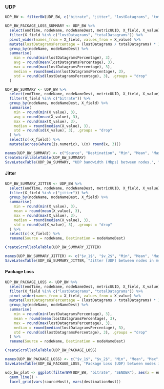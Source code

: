 ### UDP

```r
UDP_BW <- filterBW(UDP_BW, c("bitrate", "jitter", "lostDatagrams", "totalDatagrams"), "RECEIVER")

UDP_BW_PACKAGE_LOSS_SUMMARY <- UDP_BW %>%
  select(endTime, nodeName, nodeNameDest, metricUUID, X_field, X_value) %>%
  filter(X_field %in% c("lostDatagrams", "totalDatagrams")) %>%
  pivot_wider(names_from = X_field, values_from = X_value) %>%
  mutate(lostDatagramsPercentage = (lostDatagrams / totalDatagrams) * 100) %>%
  group_by(nodeName, nodeNameDest) %>%
  summarise(
    min = round(min(lostDatagramsPercentage), 3),
    avg = round(mean(lostDatagramsPercentage), 3),
    max = round(max(lostDatagramsPercentage), 3),
    median = round(median(lostDatagramsPercentage), 3),
    std = round(sd(lostDatagramsPercentage), 3), .groups = "drop"
  )

UDP_BW_SUMMARY <- UDP_BW %>%
  select(endTime, nodeName, nodeNameDest, metricUUID, X_field, X_value) %>%
  filter(X_field %in% c("bitrate")) %>%
  group_by(nodeName, nodeNameDest, X_field) %>%
  summarise(
    min = round(min(X_value), 3),
    avg = round(mean(X_value), 3),
    max = round(max(X_value), 3),
    median = round(median(X_value), 3),
    std = round(sd(X_value), 3), .groups = "drop"
  ) %>%
  select(c(-X_field)) %>%
  mutate(across(where(is.numeric), \(x) round(x, 3)))

names(UDP_BW_SUMMARY) <- c("Source", "Destination", "Min", "Mean", "Max", "Med", "SD")
CreateScrollableTable(UDP_BW_SUMMARY)
SaveLatexTable(UDP_BW_SUMMARY, "UDP bandwidth (Mbps) between nodes.", "udp-bw-between-nodes", "udp_bw_nodes_summary.tex")
```

#### Jitter

```r
UDP_BW_SUMMARY_JITTER <- UDP_BW %>%
  select(endTime, nodeName, nodeNameDest, metricUUID, X_field, X_value) %>%
  filter(X_field %in% c("jitter")) %>%
  group_by(nodeName, nodeNameDest, X_field) %>%
  summarise(
    min = round(min(X_value), 3),
    mean = round(mean(X_value), 3),
    max = round(max(X_value), 3),
    median = round(median(X_value), 3),
    std = round(sd(X_value), 3), .groups = "drop"
  ) %>%
  select(c(-X_field)) %>%
  rename(Source = nodeName, Destination = nodeNameDest)

CreateScrollableTable(UDP_BW_SUMMARY_JITTER)

names(UDP_BW_SUMMARY_JITTER) <- c("$v_1$", "$v_2$", "Min", "Mean", "Max", "Med", "SD")
SaveLatexTable(UDP_BW_SUMMARY_JITTER, "Jitter (UDP) between nodes in ms.", "jitter-udp-bw-between-nodes", "jitter-udp_bw_nodes_summary.tex")
```

#### Package Loss

```r
UDP_BW_PACKAGE_LOSS <- UDP_BW %>%
  select(endTime, nodeName, nodeNameDest, metricUUID, X_field, X_value) %>%
  filter(X_field %in% c("lostDatagrams", "totalDatagrams")) %>%
  pivot_wider(names_from = X_field, values_from = X_value) %>%
  mutate(lostDatagramsPercentage = (lostDatagrams / totalDatagrams) * 100) %>%
  group_by(nodeName, nodeNameDest) %>%
  summarise(
    min = round(min(lostDatagramsPercentage), 3),
    mean = round(mean(lostDatagramsPercentage), 3),
    max = round(max(lostDatagramsPercentage), 3),
    median = round(median(lostDatagramsPercentage), 3),
    std = round(sd(lostDatagramsPercentage), 3), .groups = "drop"
  ) %>%
  rename(Source = nodeName, Destination = nodeNameDest)

CreateScrollableTable(UDP_BW_PACKAGE_LOSS)

names(UDP_BW_PACKAGE_LOSS) <- c("$v_1$", "$v_2$", "Min", "Mean", "Max", "Med", "SD")
SaveLatexTable(UDP_BW_PACKAGE_LOSS, "Package Loss (UDP) between nodes in %.", "package-loss-udp-bw-between-nodes", "package_loss_udp_bw_nodes_summary.tex")
```

```r
udp_bw_plot <- ggplot(filterBW(UDP_BW, "bitrate", "SENDER"), aes(x = endTime, y = X_value, group = sourceHost)) +
  geom_line() +
  facet_grid(vars(sourceHost), vars(destinationHost))
```
